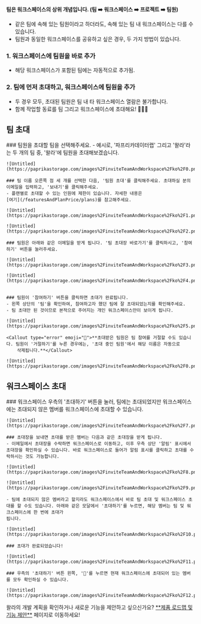 
<Callout type='warning' emoji="⚠️">**팀은 워크스페이스의 상위 개념입니다. (팀 ➡️ 워크스페이스 ➡️ 프로젝트 ➡️ 팀원)**</Callout>

- 같은 팀에 속해 있는 팀원이라고 하더라도, 속해 있는 팀 내 워크스페이스는 다를 수 있습니다.
- 팀원과 동일한 워크스페이스를 공유하고 싶은 경우, 두 가지 방법이 있습니다.

### 1. 워크스페이스에 팀원을 바로 추가
 - 해당 워크스페이스가 포함된 팀에는 자동적으로 추가됨.

### 2. 팀에 먼저 초대하고, 워크스페이스에 팀원을 추가
 - 두 경우 모두, 초대된 팀원은 팀 내 타 워크스페이스 열람은 불가합니다.
 -  함께 작업할 동료를 팀 그리고 워크스페이스에 초대해요! 🙆🏻‍♀️

## 팀 초대

<Steps>
    ### 팀원을 초대할 팀을 선택해주세요.
    - 예시로, '파프리카데이터랩' 그리고 '왈라'라는 두 개의 팀 중, '왈라'에 팀원을 초대해보겠습니다.

    ![Untitled](https://paprikastorage.com/images%2FinviteTeamAndWorkspace%2Fko%2F0.png)

    ### 팀 이름 오른쪽 점 세 개를 선택한 다음, '팀원 초대'를 클릭해주세요. 초대하실 분의 이메일을 입력하고, '보내기'를 클릭해주세요.
    - 플랜별로 초대할 수 있는 인원에 제한이 있습니다. 자세한 내용은
    [여기](/featuresAndPlanPrice/plans)를 참고해주세요.

    ![Untitled](https://paprikastorage.com/images%2FinviteTeamAndWorkspace%2Fko%2F1.png)

    ![Untitled](https://paprikastorage.com/images%2FinviteTeamAndWorkspace%2Fko%2F2.png)

    ### 팀원은 아래와 같은 이메일을 받게 됩니다. '팀 초대장 바로가기'를 클릭하시고, '참여하기' 버튼을 눌러주세요.

    ![Untitled](https://paprikastorage.com/images%2FinviteTeamAndWorkspace%2Fko%2F3.png)

    ![Untitled](https://paprikastorage.com/images%2FinviteTeamAndWorkspace%2Fko%2F4.png)


    ### 팀원이 '참여하기' 버튼을 클릭하면 초대가 완료됩니다.
    - 왼쪽 상단의 '팀'을 확인하여, 참여하고자 했던 팀에 잘 초대되었는지를 확인해주세요.
    - 팀 초대만 된 것이므로 본적으로 주어지는 개인 워크스페이스만이 보이게 됩니다.

    ![Untitled](https://paprikastorage.com/images%2FinviteTeamAndWorkspace%2Fko%2F5.png)

    <Callout type="error" emoji="🚨">**초대받은 팀원은 팀 참여를 거절할 수도 있습니다. 팀원이 '거절하기'를 누른 경우에는, '초대 중인 팀원'에서 해당 이름은 자동으로
        삭제됩니다.**</Callout>

    ![Untitled](https://paprikastorage.com/images%2FinviteTeamAndWorkspace%2Fko%2F0.png)
</Steps>


## 워크스페이스 초대

<Steps>
    ### 워크스페이스 우측의 '초대하기' 버튼을 눌러, 팀에는 초대되었지만 워크스페이스에는 초대되지 않은 멤버를 워크스페이스에 초대할 수 있습니다.

    ![Untitled](https://paprikastorage.com/images%2FinviteTeamAndWorkspace%2Fko%2F7.png)

    ### 초대장을 보내면 초대를 받은 멤버는 다음과 같은 초대장을 받게 됩니다.
    - 이메일에서 초대장을 수락하면 워크스페이스로 이동하고, 이후 우측 상단 '알림' 표시에서 초대장을 확인하실 수 있습니다. 바로 워크스페이스로 들어가 알림 표시를 클릭하고 초대를 수락하시는 것도 가능합니다.

    ![Untitled](https://paprikastorage.com/images%2FinviteTeamAndWorkspace%2Fko%2F8.png)

    ![Untitled](https://paprikastorage.com/images%2FinviteTeamAndWorkspace%2Fko%2F9.png)

    - 팀에 초대되지 않은 멤버라고 할지라도 워크스페이스에서 바로 팀 초대 및 워크스페이스 초대를 할 수도 있습니다. 아래와 같은 모달에서 '초대하기'를 누르면, 해당 멤버는 팀 및 워크스페이스에 한 번에 초대가
    됩니다.

    ![Untitled](https://paprikastorage.com/images%2FinviteTeamAndWorkspace%2Fko%2F10.png)

    ### 초대가 완료되었습니다!

    ![Untitled](https://paprikastorage.com/images%2FinviteTeamAndWorkspace%2Fko%2F11.png)

    ### 우측의 '초대하기' 버튼 왼쪽, '👤'를 누르면 현재 워크스페이스에 초대되어 있는 멤버를 모두 확인하실 수 있습니다.

    ![Untitled](https://paprikastorage.com/images%2FinviteTeamAndWorkspace%2Fko%2F12.png)
</Steps>

<Callout type='info' emoji="🔔">
    왈라의 개발 계획을 확인하거나 새로운 기능을 제안하고 싶으신가요? <a href='https://app.walla.my/signin?redirectUrl=/support/featureRequest' target="_blank" rel="noopener noreferrer"
                                            style={{textDecoration: 'underline'}}>**제품 로드맵 및 기능 제안**</a> 페이지로
    이동하세요!
</Callout>